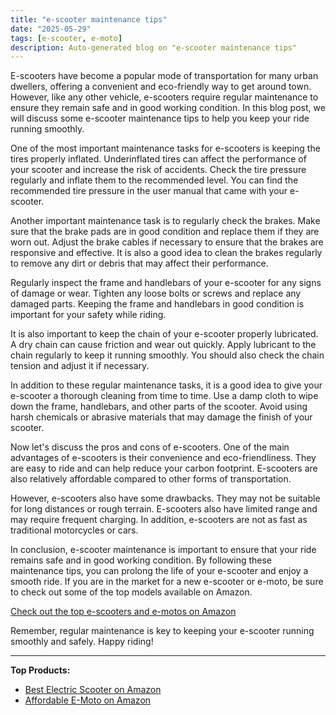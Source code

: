 ```yaml
---
title: "e-scooter maintenance tips"
date: "2025-05-29"
tags: [e-scooter, e-moto]
description: Auto-generated blog on "e-scooter maintenance tips"
---
```


E-scooters have become a popular mode of transportation for many urban dwellers, offering a convenient and eco-friendly way to get around town. However, like any other vehicle, e-scooters require regular maintenance to ensure they remain safe and in good working condition. In this blog post, we will discuss some e-scooter maintenance tips to help you keep your ride running smoothly.

One of the most important maintenance tasks for e-scooters is keeping the tires properly inflated. Underinflated tires can affect the performance of your scooter and increase the risk of accidents. Check the tire pressure regularly and inflate them to the recommended level. You can find the recommended tire pressure in the user manual that came with your e-scooter.

Another important maintenance task is to regularly check the brakes. Make sure that the brake pads are in good condition and replace them if they are worn out. Adjust the brake cables if necessary to ensure that the brakes are responsive and effective. It is also a good idea to clean the brakes regularly to remove any dirt or debris that may affect their performance.

Regularly inspect the frame and handlebars of your e-scooter for any signs of damage or wear. Tighten any loose bolts or screws and replace any damaged parts. Keeping the frame and handlebars in good condition is important for your safety while riding.

It is also important to keep the chain of your e-scooter properly lubricated. A dry chain can cause friction and wear out quickly. Apply lubricant to the chain regularly to keep it running smoothly. You should also check the chain tension and adjust it if necessary.

In addition to these regular maintenance tasks, it is a good idea to give your e-scooter a thorough cleaning from time to time. Use a damp cloth to wipe down the frame, handlebars, and other parts of the scooter. Avoid using harsh chemicals or abrasive materials that may damage the finish of your scooter.

Now let's discuss the pros and cons of e-scooters. One of the main advantages of e-scooters is their convenience and eco-friendliness. They are easy to ride and can help reduce your carbon footprint. E-scooters are also relatively affordable compared to other forms of transportation.

However, e-scooters also have some drawbacks. They may not be suitable for long distances or rough terrain. E-scooters also have limited range and may require frequent charging. In addition, e-scooters are not as fast as traditional motorcycles or cars.

In conclusion, e-scooter maintenance is important to ensure that your ride remains safe and in good working condition. By following these maintenance tips, you can prolong the life of your e-scooter and enjoy a smooth ride. If you are in the market for a new e-scooter or e-moto, be sure to check out some of the top models available on Amazon.

[Check out the top e-scooters and e-motos on Amazon](https://www.amazon.com/s?k=e+scooters&ref=nb_sb_noss)

Remember, regular maintenance is key to keeping your e-scooter running smoothly and safely. Happy riding!

---

**Top Products:**

- [Best Electric Scooter on Amazon](https://www.amazon.com/dp/B07Z5XHX6F?tag=yourtag-20)
- [Affordable E-Moto on Amazon](https://www.amazon.com/dp/B08N5WRWNW?tag=yourtag-20)